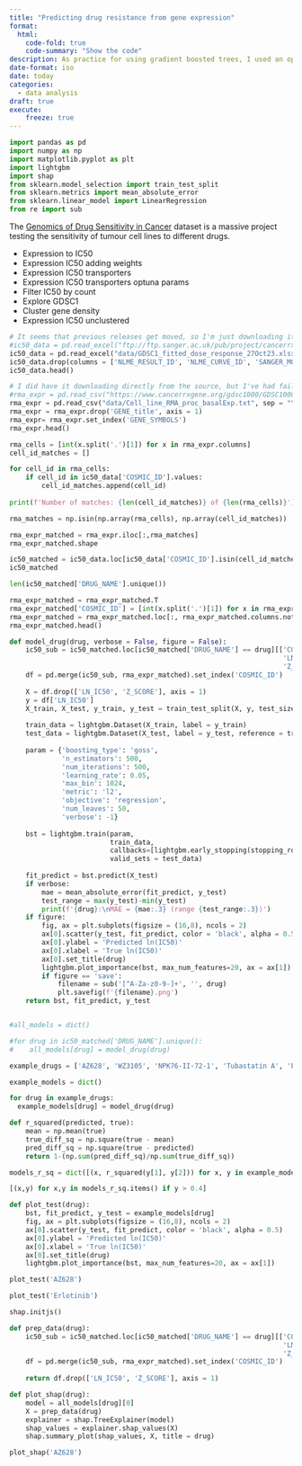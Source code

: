 ```yaml
---
title: "Predicting drug resistance from gene expression"
format:
  html:
    code-fold: true
    code-summary: "Show the code"
description: As practice for using gradient boosted trees, I used an open dataset to use gene expression in tumours to predict resistance to chemotherapy drugs
date-format: iso
date: today
categories:
  - data analysis
draft: true
execute:
    freeze: true
---
```


```python
import pandas as pd
import numpy as np
import matplotlib.pyplot as plt
import lightgbm
import shap
from sklearn.model_selection import train_test_split
from sklearn.metrics import mean_absolute_error
from sklearn.linear_model import LinearRegression
from re import sub
```
The [Genomics of Drug Sensitivity in Cancer](https://www.cancerrxgene.org/) dataset is a massive project testing the sensitivity of tumour cell lines to different drugs.

- Expression to IC50
- Expression IC50 adding weights
- Expression IC50 transporters
- Expression IC50 transporters optuna params
- Filter IC50 by count
- Explore GDSC1
- Cluster gene density
- Expression IC50 unclustered

```python
# It seems that previous releases get moved, so I'm just downloading it locally instead of getting it via ftp
#ic50_data = pd.read_excel("ftp://ftp.sanger.ac.uk/pub/project/cancerrxgene/releases/current_release/GDSC1_fitted_dose_response_25Feb20.xlsx")
ic50_data = pd.read_excel("data/GDSC1_fitted_dose_response_27Oct23.xlsx")
ic50_data.drop(columns = ['NLME_RESULT_ID', 'NLME_CURVE_ID', 'SANGER_MODEL_ID', 'TCGA_DESC', 'DRUG_ID', 'PUTATIVE_TARGET', 'PATHWAY_NAME', 'COMPANY_ID', 'WEBRELEASE', 'MIN_CONC', 'MAX_CONC', 'AUC', 'RMSE'], inplace=True)
ic50_data.head()
```

```python
# I did have it downloading directly from the source, but I've had failures retrieving it and the IC50 data, so I'm loading it locally instead
#rma_expr = pd.read_csv("https://www.cancerrxgene.org/gdsc1000/GDSC1000_WebResources//Data/preprocessed/Cell_line_RMA_proc_basalExp.txt.zip", sep = "\t")
rma_expr = pd.read_csv("data/Cell_line_RMA_proc_basalExp.txt", sep = "\t")
rma_expr = rma_expr.drop('GENE_title', axis = 1)
rma_expr= rma_expr.set_index('GENE_SYMBOLS')
rma_expr.head()
```

```python
rma_cells = [int(x.split('.')[1]) for x in rma_expr.columns]
cell_id_matches = []

for cell_id in rma_cells:
    if cell_id in ic50_data['COSMIC_ID'].values:
        cell_id_matches.append(cell_id)
        
print(f'Number of matches: {len(cell_id_matches)} of {len(rma_cells)}')
```

```python
rma_matches = np.isin(np.array(rma_cells), np.array(cell_id_matches))

rma_expr_matched = rma_expr.iloc[:,rma_matches]
rma_expr_matched.shape
```

```python
ic50_matched = ic50_data.loc[ic50_data['COSMIC_ID'].isin(cell_id_matches)]
ic50_matched
```

```python
len(ic50_matched['DRUG_NAME'].unique())
```

```python
rma_expr_matched = rma_expr_matched.T
rma_expr_matched['COSMIC_ID'] = [int(x.split('.')[1]) for x in rma_expr_matched.index]
rma_expr_matched = rma_expr_matched.loc[:, rma_expr_matched.columns.notna()]
rma_expr_matched.head()
```

```python
def model_drug(drug, verbose = False, figure = False):
    ic50_sub = ic50_matched.loc[ic50_matched['DRUG_NAME'] == drug][['COSMIC_ID',
                                                                    'LN_IC50',
                                                                    'Z_SCORE']]
    df = pd.merge(ic50_sub, rma_expr_matched).set_index('COSMIC_ID')
    
    X = df.drop(['LN_IC50', 'Z_SCORE'], axis = 1)
    y = df['LN_IC50']
    X_train, X_test, y_train, y_test = train_test_split(X, y, test_size = 0.2)
    
    train_data = lightgbm.Dataset(X_train, label = y_train)
    test_data = lightgbm.Dataset(X_test, label = y_test, reference = train_data)
    
    param = {'boosting_type': 'goss',
             'n_estimators': 500,
             'num_iterations': 500,
             'learning_rate': 0.05,
             'max_bin': 1024,
             'metric': 'l2',
             'objective': 'regression',
             'num_leaves': 50,
             'verbose': -1}
    
    bst = lightgbm.train(param,
                         train_data,
                         callbacks=[lightgbm.early_stopping(stopping_rounds=30, verbose = False)],
                         valid_sets = test_data)
    
    fit_predict = bst.predict(X_test)
    if verbose:
        mae = mean_absolute_error(fit_predict, y_test)
        test_range = max(y_test)-min(y_test)
        print(f'{drug}:\nMAE = {mae:.3} (range {test_range:.3})')
    if figure:
        fig, ax = plt.subplots(figsize = (16,8), ncols = 2)
        ax[0].scatter(y_test, fit_predict, color = 'black', alpha = 0.5)
        ax[0].ylabel = 'Predicted ln(IC50)'
        ax[0].xlabel = 'True ln(IC50)'
        ax[0].set_title(drug)
        lightgbm.plot_importance(bst, max_num_features=20, ax = ax[1])
        if figure == 'save':
            filename = sub('[^A-Za-z0-9-]+', '', drug)
            plt.savefig(f'{filename}.png')
    return bst, fit_predict, y_test


#all_models = dict()

#for drug in ic50_matched['DRUG_NAME'].unique():
#    all_models[drug] = model_drug(drug)

example_drugs = ['AZ628', 'WZ3105', 'NPK76-II-72-1', 'Tubastatin A', 'PIK-93', 'Venotoclax', 'Methotrexate', 'Refametinib', 'AZD7762', 'Tanespimycin', 'Nutlin-3a (-)', 'Trametinib', 'Dabrafenib','SN-38', 'Erlotinib']

example_models = dict()

for drug in example_drugs:
  example_models[drug] = model_drug(drug)
```

```python
def r_squared(predicted, true):
    mean = np.mean(true)
    true_diff_sq = np.square(true - mean)
    pred_diff_sq = np.square(true - predicted)
    return 1-(np.sum(pred_diff_sq)/np.sum(true_diff_sq))

models_r_sq = dict([(x, r_squared(y[1], y[2])) for x, y in example_models.items()])

[(x,y) for x,y in models_r_sq.items() if y > 0.4]
```

```python
def plot_test(drug):
    bst, fit_predict, y_test = example_models[drug]
    fig, ax = plt.subplots(figsize = (16,8), ncols = 2)
    ax[0].scatter(y_test, fit_predict, color = 'black', alpha = 0.5)
    ax[0].ylabel = 'Predicted ln(IC50)'
    ax[0].xlabel = 'True ln(IC50)'
    ax[0].set_title(drug)
    lightgbm.plot_importance(bst, max_num_features=20, ax = ax[1])
```

```python
plot_test('AZ628')
```

```python
plot_test('Erlotinib')
```

```python
shap.initjs()
```

```python
def prep_data(drug):
    ic50_sub = ic50_matched.loc[ic50_matched['DRUG_NAME'] == drug][['COSMIC_ID',
                                                                    'LN_IC50',
                                                                    'Z_SCORE']]
    df = pd.merge(ic50_sub, rma_expr_matched).set_index('COSMIC_ID')
    
    return df.drop(['LN_IC50', 'Z_SCORE'], axis = 1)

def plot_shap(drug):
    model = all_models[drug][0]
    X = prep_data(drug)
    explainer = shap.TreeExplainer(model)
    shap_values = explainer.shap_values(X)
    shap.summary_plot(shap_values, X, title = drug)

plot_shap('AZ628')
```
